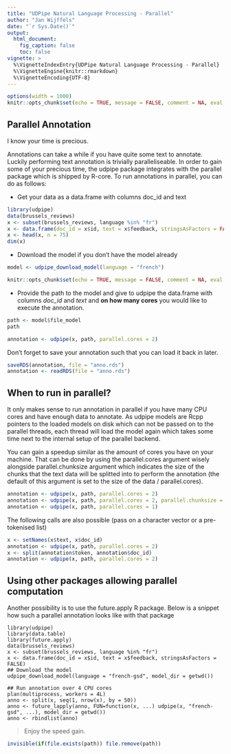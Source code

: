 ```yaml
---
title: "UDPipe Natural Language Processing - Parallel"
author: "Jan Wijffels"
date: "`r Sys.Date()`"
output:
  html_document:
    fig_caption: false
    toc: false
vignette: >
  %\VignetteIndexEntry{UDPipe Natural Language Processing - Parallel}
  %\VignetteEngine{knitr::rmarkdown}
  %\VignetteEncoding{UTF-8}
---
```


```r
options(width = 1000)
knitr::opts_chunk$set(echo = TRUE, message = FALSE, comment = NA, eval = TRUE)
```

## Parallel Annotation

I know your time is precious.

Annotations can take a while if you have quite some text to annotate. Luckily performing text annotation is trivially paralleliseable. In order to gain some of your precious time, the udpipe package integrates with the parallel package which is shipped by R-core. To run annotations in parallel, you can do as follows:

- Get your data as a data.frame with columns doc_id and text

```r
library(udpipe)
data(brussels_reviews)
x <- subset(brussels_reviews, language %in% "fr")
x <- data.frame(doc_id = x$id, text = x$feedback, stringsAsFactors = FALSE)
x <- head(x, n = 75)
dim(x)
```

- Download the model if you don't have the model already

```r
model <- udpipe_download_model(language = "french")
```

```r
knitr::opts_chunk$set(echo = TRUE, message = FALSE, comment = NA, eval = !model$download_failed)
```

- Provide the path to the model and give to udpipe the data.frame with columns *doc_id* and *text* and **on how many cores** you would like to execute the annotation.

```r
path <- model$file_model
path

annotation <- udpipe(x, path, parallel.cores = 2)
```

Don't forget to save your annotation such that you can load it back in later.

```r
saveRDS(annotation, file = "anno.rds")
annotation <- readRDS(file = "anno.rds")
```


## When to run in parallel?

It only makes sense to run annotation in parallel if you have many CPU cores and have enough data to annotate. As udpipe models are Rcpp pointers to the loaded models on disk which can not be passed on to the parallel threads, each thread will load the model again which takes some time next to the internal setup of the parallel backend. 

You can gain a speedup similar as the amount of cores you have on your machine. That can be done by using the parallel.cores argument wisely alongside parallel.chunksize argument which indicates the size of the chunks that the text data will be splitted into to perform the annotation (the default of this argument is set to the size of the data / parallel.cores). 

```r
annotation <- udpipe(x, path, parallel.cores = 2)
annotation <- udpipe(x, path, parallel.cores = 2, parallel.chunksize = 50)
annotation <- udpipe(x, path, parallel.cores = 1)
```

The following calls are also possible (pass on a character vector or a pre-tokenised list)

```r
x <- setNames(x$text, x$doc_id)
annotation <- udpipe(x, path, parallel.cores = 2)
x <- split(annotation$token, annotation$doc_id)
annotation <- udpipe(x, path, parallel.cores = 2)
```

## Using other packages allowing parallel computation

Another possibility is to use the future.apply R package. Below is a snippet how such a parallel annotation looks like with that package

```
library(udpipe)
library(data.table)
library(future.apply)
data(brussels_reviews)
x <- subset(brussels_reviews, language %in% "fr")
x <- data.frame(doc_id = x$id, text = x$feedback, stringsAsFactors = FALSE)
## Download the model
udpipe_download_model(language = "french-gsd", model_dir = getwd())

## Run annotation over 4 CPU cores
plan(multiprocess, workers = 4L)
anno <- split(x, seq(1, nrow(x), by = 50))
anno <- future_lapply(anno, FUN=function(x, ...) udpipe(x, "french-gsd", ...), model_dir = getwd())
anno <- rbindlist(anno)
```

> Enjoy the speed gain.



```r
invisible(if(file.exists(path)) file.remove(path))
```
